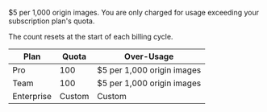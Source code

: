 $5 per 1,000 origin images. You are only charged for usage exceeding your subscription plan's quota.

<Admonition type="note">

The count resets at the start of each billing cycle.

</Admonition>

| Plan       | Quota  | Over-Usage                 |
| ---------- | ------ | -------------------------- |
| Pro        | 100    | $5 per 1,000 origin images |
| Team       | 100    | $5 per 1,000 origin images |
| Enterprise | Custom | Custom                     |
